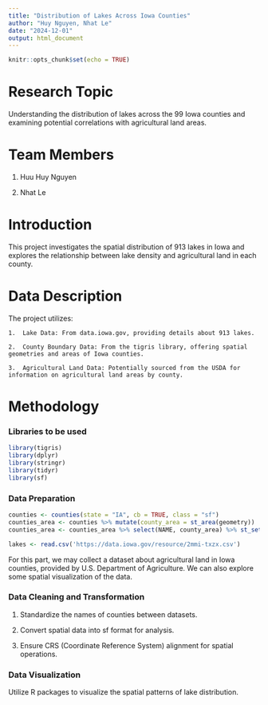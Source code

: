```yaml
---
title: "Distribution of Lakes Across Iowa Counties"
author: "Huy Nguyen, Nhat Le"
date: "2024-12-01"
output: html_document
---
```


```r
knitr::opts_chunk$set(echo = TRUE)
```

# Research Topic
Understanding the distribution of lakes across the 99 Iowa counties and examining potential correlations with agricultural land areas.

# Team Members
1. Huu Huy Nguyen

2. Nhat Le

# Introduction 
This project investigates the spatial distribution of 913 lakes in Iowa and explores the relationship between lake density and agricultural land in each county.

# Data Description
The project utilizes:

	1.	Lake Data: From data.iowa.gov, providing details about 913 lakes.
	
	2.	County Boundary Data: From the tigris library, offering spatial geometries and areas of Iowa counties.
	
	3.	Agricultural Land Data: Potentially sourced from the USDA for information on agricultural land areas by county.

# Methodology

### Libraries to be used

```r
library(tigris)
library(dplyr)
library(stringr)
library(tidyr)
library(sf)
```

### Data Preparation

```r
counties <- counties(state = "IA", cb = TRUE, class = "sf")
counties_area <- counties %>% mutate(county_area = st_area(geometry))
counties_area <- counties_area %>% select(NAME, county_area) %>% st_set_geometry(NULL)
```

```r
lakes <- read.csv('https://data.iowa.gov/resource/2mmi-txzx.csv')
```

For this part, we may collect a dataset about agricultural land in Iowa counties, provided by U.S. Department of Agriculture. We can also explore some spatial visualization of the data.

### Data Cleaning and Transformation
1. Standardize the names of counties between datasets.
	
2. Convert spatial data into sf format for analysis.

3. Ensure CRS (Coordinate Reference System) alignment for spatial operations.

### Data Visualization
Utilize R packages to visualize the spatial patterns of lake distribution.
